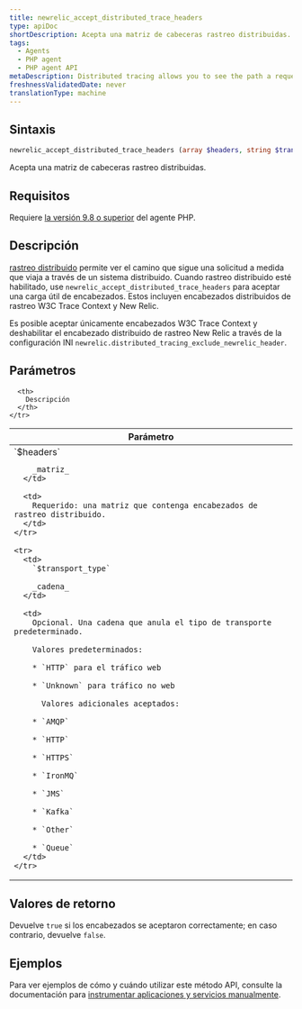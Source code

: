 ```yaml
---
title: newrelic_accept_distributed_trace_headers
type: apiDoc
shortDescription: Acepta una matriz de cabeceras rastreo distribuidas.
tags:
  - Agents
  - PHP agent
  - PHP agent API
metaDescription: Distributed tracing allows you to see the path a request takes as it travels through a distributed system. Use this API to accept a distributed trace payload.
freshnessValidatedDate: never
translationType: machine
---
```


## Sintaxis

```php
newrelic_accept_distributed_trace_headers (array $headers, string $transport_type)
```

Acepta una matriz de cabeceras rastreo distribuidas.

## Requisitos

Requiere [la versión 9.8 o superior](/docs/release-notes/agent-release-notes/php-release-notes) del agente PHP.

## Descripción

[rastreo distribuido](/docs/agents/php-agent/features/distributed-tracing-php) permite ver el camino que sigue una solicitud a medida que viaja a través de un sistema distribuido. Cuando rastreo distribuido esté habilitado, use `newrelic_accept_distributed_trace_headers` para aceptar una carga útil de encabezados. Estos incluyen encabezados distribuidos de rastreo W3C Trace Context y New Relic.

Es posible aceptar únicamente encabezados W3C Trace Context y deshabilitar el encabezado distribuido de rastreo New Relic a través de la configuración INI `newrelic.distributed_tracing_exclude_newrelic_header`.

## Parámetros

<table>
  <thead>
    <tr>
      <th width="25%">
        Parámetro
      </th>

      <th>
        Descripción
      </th>
    </tr>
  </thead>

  <tbody>
    <tr>
      <td>
        `$headers`

        _matriz_
      </td>

      <td>
        Requerido: una matriz que contenga encabezados de rastreo distribuido.
      </td>
    </tr>

    <tr>
      <td>
        `$transport_type`

        _cadena_
      </td>

      <td>
        Opcional. Una cadena que anula el tipo de transporte predeterminado.

        Valores predeterminados:

        * `HTTP` para el tráfico web

        * `Unknown` para tráfico no web

          Valores adicionales aceptados:

        * `AMQP`

        * `HTTP`

        * `HTTPS`

        * `IronMQ`

        * `JMS`

        * `Kafka`

        * `Other`

        * `Queue`
      </td>
    </tr>
  </tbody>
</table>

## Valores de retorno

Devuelve `true` si los encabezados se aceptaron correctamente; en caso contrario, devuelve `false`.

## Ejemplos

Para ver ejemplos de cómo y cuándo utilizar este método API, consulte la documentación para [instrumentar aplicaciones y servicios manualmente](/docs/agents/php-agent/features/distributed-tracing-php#manual).